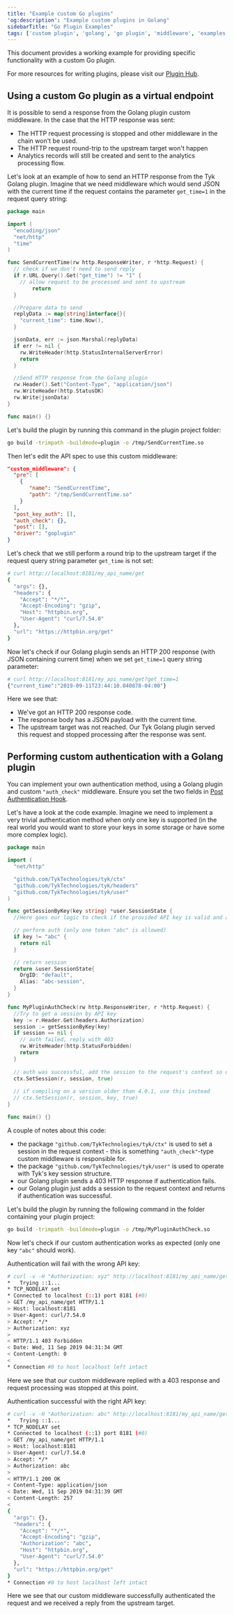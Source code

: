 ```yaml
---
title: "Example custom Go plugins"
'og:description': "Example custom plugins in Golang"
sidebarTitle: "Go Plugin Examples"
tags: ['custom plugin', 'golang', 'go plugin', 'middleware', 'examples']
---
```


This document provides a working example for providing specific functionality with a custom Go plugin.

For more resources for writing plugins, please visit our [Plugin Hub](/5.6/plugins/plugin-hub).

## Using a custom Go plugin as a virtual endpoint

It is possible to send a response from the Golang plugin custom middleware. In the case that the HTTP response was sent:

- The HTTP request processing is stopped and other middleware in the chain won't be used.
- The HTTP request round-trip to the upstream target won't happen
- Analytics records will still be created and sent to the analytics processing flow.

Let's look at an example of how to send an HTTP response from the Tyk Golang plugin. Imagine that we need middleware which would send JSON with the current time if the request contains the parameter `get_time=1` in the request query string:

```go
package main

import (
  "encoding/json"
  "net/http"
  "time"
)

func SendCurrentTime(rw http.ResponseWriter, r *http.Request) {
  // check if we don't need to send reply
  if r.URL.Query().Get("get_time") != "1" {
    // allow request to be processed and sent to upstream
        return
  }

  //Prepare data to send
  replyData := map[string]interface{}{
    "current_time": time.Now(),
  }

  jsonData, err := json.Marshal(replyData)
  if err != nil {
    rw.WriteHeader(http.StatusInternalServerError)
    return
  }

  //Send HTTP response from the Golang plugin
  rw.Header().Set("Content-Type", "application/json")
  rw.WriteHeader(http.StatusOK)
  rw.Write(jsonData)
}

func main() {}
```

Let's build the plugin by running this command in the plugin project folder:

```bash
go build -trimpath -buildmode=plugin -o /tmp/SendCurrentTime.so
```

Then let's edit the API spec to use this custom middleware:

```json
"custom_middleware": {
  "pre": [
    {
       "name": "SendCurrentTime",
       "path": "/tmp/SendCurrentTime.so"
    }
  ],
  "post_key_auth": [],
  "auth_check": {},
  "post": [],
  "driver": "goplugin"
}
```

Let's check that we still perform a round trip to the upstream target if the request query string parameter `get_time` is not set:

```bash
# curl http://localhost:8181/my_api_name/get
{
  "args": {},
  "headers": {
    "Accept": "*/*",
    "Accept-Encoding": "gzip",
    "Host": "httpbin.org",
    "User-Agent": "curl/7.54.0"
  },
  "url": "https://httpbin.org/get"
}
```

Now let's check if our Golang plugin sends an HTTP 200 response (with JSON containing current time) when we set `get_time=1` query string parameter:

```bash
# curl http://localhost:8181/my_api_name/get?get_time=1
{"current_time":"2019-09-11T23:44:10.040878-04:00"}
```

Here we see that:

- We've got an HTTP 200 response code.
- The response body has a JSON payload with the current time.
- The upstream target was not reached. Our Tyk Golang plugin served this request and stopped processing after the response was sent.

## Performing custom authentication with a Golang plugin

You can implement your own authentication method, using a Golang plugin and custom `"auth_check"` middleware. Ensure you set the two fields in [Post Authentication Hook](/5.6/#post-authentication-hook).

Let's have a look at the code example. Imagine we need to implement a very trivial authentication method when only one key is supported (in the real world you would want to store your keys in some storage or have some more complex logic).

```go
package main

import (
  "net/http"

  "github.com/TykTechnologies/tyk/ctx"
  "github.com/TykTechnologies/tyk/headers"
  "github.com/TykTechnologies/tyk/user"
)

func getSessionByKey(key string) *user.SessionState {
  //Here goes our logic to check if the provided API key is valid and appropriate key session can be retrieved

  // perform auth (only one token "abc" is allowed)
  if key != "abc" {
    return nil
  }

  // return session
  return &user.SessionState{
    OrgID: "default",
    Alias: "abc-session",
  }
}

func MyPluginAuthCheck(rw http.ResponseWriter, r *http.Request) {
  //Try to get a session by API key
  key := r.Header.Get(headers.Authorization)
  session := getSessionByKey(key)
  if session == nil {
    // auth failed, reply with 403
    rw.WriteHeader(http.StatusForbidden)
    return
  }
  
  // auth was successful, add the session to the request's context so other middleware can use it
  ctx.SetSession(r, session, true)
  
  // if compiling on a version older than 4.0.1, use this instead
  // ctx.SetSession(r, session, key, true) 
}

func main() {}
```

A couple of notes about this code:

- the package `"github.com/TykTechnologies/tyk/ctx"` is used to set a session in the request context - this is something `"auth_check"`-type custom middleware is responsible for.
- the package `"github.com/TykTechnologies/tyk/user"` is used to operate with Tyk's key session structure.
- our Golang plugin sends a 403 HTTP response if authentication fails.
- our Golang plugin just adds a session to the request context and returns if authentication was successful.

Let's build the plugin by running the following command in the folder containing your plugin project:

```bash
go build -trimpath -buildmode=plugin -o /tmp/MyPluginAuthCheck.so
```

Now let's check if our custom authentication works as expected (only one key `"abc"` should work).

Authentication will fail with the wrong API key:

```bash
# curl -v -H "Authorization: xyz" http://localhost:8181/my_api_name/get
*   Trying ::1...
* TCP_NODELAY set
* Connected to localhost (::1) port 8181 (#0)
> GET /my_api_name/get HTTP/1.1
> Host: localhost:8181
> User-Agent: curl/7.54.0
> Accept: */*
> Authorization: xyz
>
< HTTP/1.1 403 Forbidden
< Date: Wed, 11 Sep 2019 04:31:34 GMT
< Content-Length: 0
<
* Connection #0 to host localhost left intact
```

Here we see that our custom middleware replied with a 403 response and request processing was stopped at this point.

Authentication successful with the right API key:

```bash
# curl -v -H "Authorization: abc" http://localhost:8181/my_api_name/get
*   Trying ::1...
* TCP_NODELAY set
* Connected to localhost (::1) port 8181 (#0)
> GET /my_api_name/get HTTP/1.1
> Host: localhost:8181
> User-Agent: curl/7.54.0
> Accept: */*
> Authorization: abc
>
< HTTP/1.1 200 OK
< Content-Type: application/json
< Date: Wed, 11 Sep 2019 04:31:39 GMT
< Content-Length: 257
<
{
  "args": {},
  "headers": {
    "Accept": "*/*",
    "Accept-Encoding": "gzip",
    "Authorization": "abc",
    "Host": "httpbin.org",
    "User-Agent": "curl/7.54.0"
  },
  "url": "https://httpbin.org/get"
}
* Connection #0 to host localhost left intact
```

Here we see that our custom middleware successfully authenticated the request and we received a reply from the upstream target.
